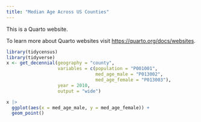 ```yaml
---
title: "Median Age Across US Counties"
---
```


This is a Quarto website.

To learn more about Quarto websites visit <https://quarto.org/docs/websites>.

```r
library(tidycensus)
library(tidyverse)
x <- get_decennial(geography = "county", 
                   variables = c(population = "P001001", 
                                 med_age_male = "P013002", 
                                 med_age_female = "P013003"), 
                   year = 2010, 
                   output = "wide")
```


```r
x |>
  ggplot(aes(x = med_age_male, y = med_age_female)) +
  geom_point()
```

